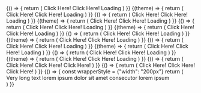 
<ExampleVrt>
  {() => {
    return (
      <React.Fragment>
        <p-button-regular>Click Here!</p-button-regular>
        <p-button-regular disabled="true">Click Here!</p-button-regular>
        <p-button-regular loading="true">Loading</p-button-regular>
      </React.Fragment>
    )
  }}
</ExampleVrt>

<ExampleVrt theme="dark">
  {(theme) => {
    return (
      <React.Fragment>
        <p-button-regular theme={theme}>Click Here!</p-button-regular>
        <p-button-regular theme={theme} disabled="true">Click Here!</p-button-regular>
        <p-button-regular theme={theme} loading="true">Loading</p-button-regular>
      </React.Fragment>
    )
  }}
</ExampleVrt>

<ExampleVrt>
  {() => {
    return (
      <React.Fragment>
        <p-button-regular variant="ghost">Click Here!</p-button-regular>
        <p-button-regular variant="ghost" disabled="true">Click Here!</p-button-regular>
        <p-button-regular variant="ghost" loading="true">Loading</p-button-regular>
      </React.Fragment>
    )
  }}
</ExampleVrt>

<ExampleVrt theme="dark">
  {(theme) => {
    return (
      <React.Fragment>
        <p-button-regular variant="ghost" theme={theme}>Click Here!</p-button-regular>
        <p-button-regular variant="ghost" theme={theme} disabled="true">Click Here!</p-button-regular>
        <p-button-regular variant="ghost" theme={theme} loading="true">Loading</p-button-regular>
      </React.Fragment>
    )
  }}
</ExampleVrt>

<ExampleVrt>
  {() => {
    return (
      <React.Fragment>
        <p-button-regular variant="highlight">Click Here!</p-button-regular>
        <p-button-regular variant="highlight" disabled="true">Click Here!</p-button-regular>
        <p-button-regular variant="highlight" loading="true">Loading</p-button-regular>
      </React.Fragment>
    )
  }}
</ExampleVrt>

<ExampleVrt theme="dark">
  {(theme) => {
    return (
      <React.Fragment>
        <p-button-regular variant="highlight" theme={theme}>Click Here!</p-button-regular>
        <p-button-regular variant="highlight" theme={theme} disabled="true">Click Here!</p-button-regular>
        <p-button-regular variant="highlight" theme={theme} loading="true">Loading</p-button-regular>
      </React.Fragment>
    )
  }}
</ExampleVrt>






<ExampleVrt>
  {() => {
    return (
      <React.Fragment>
        <p-button-regular href="/lorem/ipsum">Click Here!</p-button-regular>
        <p-button-regular href="/lorem/ipsum" disabled="true">Click Here!</p-button-regular>
        <p-button-regular href="/lorem/ipsum" loading="true">Loading</p-button-regular>
      </React.Fragment>
    )
  }}
</ExampleVrt>

<ExampleVrt theme="dark">
  {(theme) => {
    return (
      <React.Fragment>
        <p-button-regular href="/lorem/ipsum" theme={theme}>Click Here!</p-button-regular>
        <p-button-regular href="/lorem/ipsum" theme={theme} disabled="true">Click Here!</p-button-regular>
        <p-button-regular href="/lorem/ipsum" theme={theme} loading="true">Loading</p-button-regular>
      </React.Fragment>
    )
  }}
</ExampleVrt>

<ExampleVrt>
  {() => {
    return (
      <React.Fragment>
        <p-button-regular href="/lorem/ipsum" variant="ghost">Click Here!</p-button-regular>
        <p-button-regular href="/lorem/ipsum" variant="ghost" disabled="true">Click Here!</p-button-regular>
        <p-button-regular href="/lorem/ipsum" variant="ghost" loading="true">Loading</p-button-regular>
      </React.Fragment>
    )
  }}
</ExampleVrt>

<ExampleVrt theme="dark">
  {(theme) => {
    return (
      <React.Fragment>
        <p-button-regular href="/lorem/ipsum" variant="ghost" theme={theme}>Click Here!</p-button-regular>
        <p-button-regular href="/lorem/ipsum" variant="ghost" theme={theme} disabled="true">Click Here!</p-button-regular>
        <p-button-regular href="/lorem/ipsum" variant="ghost" theme={theme} loading="true">Loading</p-button-regular>
      </React.Fragment>
    )
  }}
</ExampleVrt>

<ExampleVrt>
  {() => {
    return (
      <React.Fragment>
        <p-button-regular href="/lorem/ipsum" variant="highlight">Click Here!</p-button-regular>
        <p-button-regular href="/lorem/ipsum" variant="highlight" disabled="true">Click Here!</p-button-regular>
        <p-button-regular href="/lorem/ipsum" variant="highlight" loading="true">Loading</p-button-regular>
      </React.Fragment>
    )
  }}
</ExampleVrt>

<ExampleVrt theme="dark">
  {(theme) => {
    return (
      <React.Fragment>
        <p-button-regular href="/lorem/ipsum" variant="highlight" theme={theme}>Click Here!</p-button-regular>
        <p-button-regular href="/lorem/ipsum" variant="highlight" theme={theme} disabled="true">Click Here!</p-button-regular>
        <p-button-regular href="/lorem/ipsum" variant="highlight" theme={theme} loading="true">Loading</p-button-regular>
      </React.Fragment>
    )
  }}
</ExampleVrt>

<ExampleVrt>
  {() => {
    return (
      <React.Fragment>
        <p-button-regular small="true">Click Here!</p-button-regular>
        <p-button-regular small="true" variant="ghost">Click Here!</p-button-regular>
        <p-button-regular small="true" variant="highlight">Click Here!</p-button-regular>
      </React.Fragment>
    )
}}
</ExampleVrt>

<ExampleVrt>
  {() => {
    return (
      <React.Fragment>
        <p-button-regular small="true" loading="true">Click Here!</p-button-regular>
        <p-button-regular small="true" loading="true" variant="ghost">Click Here!</p-button-regular>
        <p-button-regular small="true" loading="true" variant="highlight">Click Here!</p-button-regular>
      </React.Fragment>
    )
}}
</ExampleVrt>

<ExampleVrt>
  {() => {
    const wrapperStyle = {"width": "200px"}
    return (
      <React.Fragment>
        <div style={wrapperStyle}>
          <p-button-regular icon="icon_phone.min.svg">Very long text lorem ipsum dolor sit amet consecutor lorem ipsum</p-button-regular>
        </div>
      </React.Fragment>
    )
}}
</ExampleVrt>
